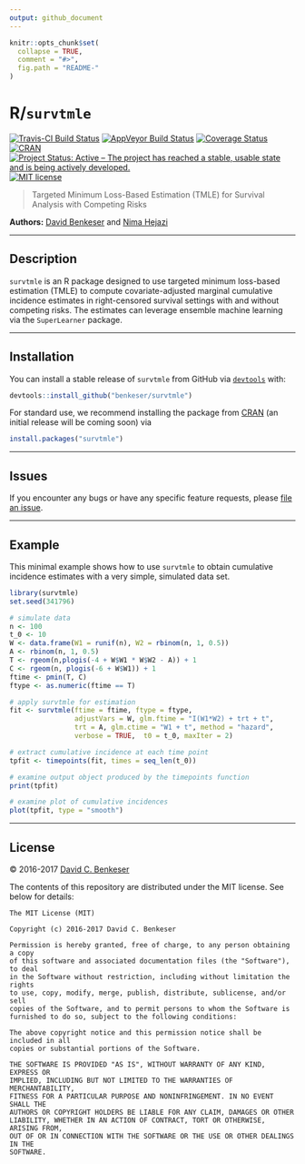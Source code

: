 ```yaml
---
output: github_document
---
```


<!-- README.md is generated from README.Rmd. Please edit that file -->

```r
knitr::opts_chunk$set(
  collapse = TRUE,
  comment = "#>",
  fig.path = "README-"
)
```

# R/`survtmle`

[![Travis-CI Build Status](https://travis-ci.org/benkeser/survtmle.svg?branch=master)](https://travis-ci.org/benkeser/survtmle)
[![AppVeyor Build  Status](https://ci.appveyor.com/api/projects/status/github/benkeser/survtmle?branch=master&svg=true)](https://ci.appveyor.com/project/benkeser/survtmle)
[![Coverage Status](https://img.shields.io/codecov/c/github/benkeser/survtmle/master.svg)](https://codecov.io/github/benkeser/survtmle?branch=master)
[![CRAN](http://www.r-pkg.org/badges/version/survtmle)](http://www.r-pkg.org/pkg/survtmle)
[![Project Status: Active – The project has reached a stable, usable state and is being actively developed.](http://www.repostatus.org/badges/latest/active.svg)](http://www.repostatus.org/#active)
[![MIT license](http://img.shields.io/badge/license-MIT-brightgreen.svg)](http://opensource.org/licenses/MIT)

> Targeted Minimum Loss-Based Estimation (TMLE) for Survival Analysis with
> Competing Risks

__Authors:__ [David Benkeser](https://www.benkeserstatistics.com/) and [Nima
Hejazi](http://nimahejazi.org)

---

## Description

`survtmle` is an R package designed to use targeted minimum loss-based
estimation (TMLE) to compute covariate-adjusted marginal cumulative incidence 
estimates in right-censored survival settings with and without competing risks. 
The estimates can leverage ensemble machine learning via the `SuperLearner`
package.

---

## Installation

You can install a stable release of `survtmle` from GitHub via
[`devtools`](https://www.rstudio.com/products/rpackages/devtools/) with:

```r
devtools::install_github("benkeser/survtmle")
```

For standard use, we recommend installing the package from
[CRAN](https://cran.r-project.org/) (an initial release will be coming soon) via

```r
install.packages("survtmle")
```

---

## Issues

If you encounter any bugs or have any specific feature requests, please [file an
issue](https://github.com/benkeser/survtmle/issues).

---

## Example

This minimal example shows how to use `survtmle` to obtain cumulative incidence
estimates with a very simple, simulated data set.

```r
library(survtmle)
set.seed(341796)

# simulate data
n <- 100
t_0 <- 10
W <- data.frame(W1 = runif(n), W2 = rbinom(n, 1, 0.5))
A <- rbinom(n, 1, 0.5)
T <- rgeom(n,plogis(-4 + W$W1 * W$W2 - A)) + 1
C <- rgeom(n, plogis(-6 + W$W1)) + 1
ftime <- pmin(T, C)
ftype <- as.numeric(ftime == T)

# apply survtmle for estimation
fit <- survtmle(ftime = ftime, ftype = ftype,
                adjustVars = W, glm.ftime = "I(W1*W2) + trt + t",
                trt = A, glm.ctime = "W1 + t", method = "hazard",
                verbose = TRUE,  t0 = t_0, maxIter = 2)

# extract cumulative incidence at each time point
tpfit <- timepoints(fit, times = seq_len(t_0))

# examine output object produced by the timepoints function
print(tpfit)

# examine plot of cumulative incidences
plot(tpfit, type = "smooth")
```

---

## License

&copy; 2016-2017 [David C. Benkeser](http://www.benkeserstatistics.com)

The contents of this repository are distributed under the MIT license. See
below for details:
```
The MIT License (MIT)

Copyright (c) 2016-2017 David C. Benkeser

Permission is hereby granted, free of charge, to any person obtaining a copy
of this software and associated documentation files (the "Software"), to deal
in the Software without restriction, including without limitation the rights
to use, copy, modify, merge, publish, distribute, sublicense, and/or sell
copies of the Software, and to permit persons to whom the Software is
furnished to do so, subject to the following conditions:

The above copyright notice and this permission notice shall be included in all
copies or substantial portions of the Software.

THE SOFTWARE IS PROVIDED "AS IS", WITHOUT WARRANTY OF ANY KIND, EXPRESS OR
IMPLIED, INCLUDING BUT NOT LIMITED TO THE WARRANTIES OF MERCHANTABILITY,
FITNESS FOR A PARTICULAR PURPOSE AND NONINFRINGEMENT. IN NO EVENT SHALL THE
AUTHORS OR COPYRIGHT HOLDERS BE LIABLE FOR ANY CLAIM, DAMAGES OR OTHER
LIABILITY, WHETHER IN AN ACTION OF CONTRACT, TORT OR OTHERWISE, ARISING FROM,
OUT OF OR IN CONNECTION WITH THE SOFTWARE OR THE USE OR OTHER DEALINGS IN THE
SOFTWARE.
```
